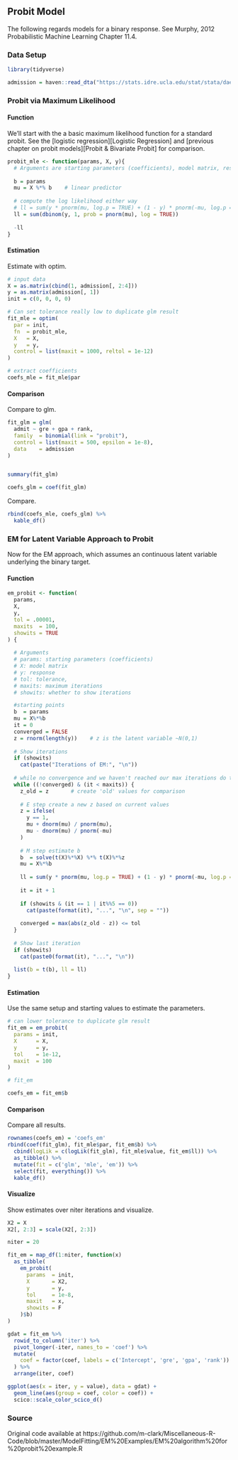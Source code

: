 ## Probit Model


The following regards models for a binary response. See Murphy, 2012 Probabilistic Machine Learning Chapter 11.4.                                     


### Data Setup

```r
library(tidyverse)

admission = haven::read_dta("https://stats.idre.ucla.edu/stat/stata/dae/binary.dta")
```

### Probit via Maximum Likelihood

#### Function

We'll start with the a basic maximum likelihood function for a standard probit.  See the [logistic regression][Logistic Regression] and [previous chapter on probit models][Probit & Bivariate Probit] for comparison.

```r
probit_mle <- function(params, X, y){
  # Arguments are starting parameters (coefficients), model matrix, response 
  
  b = params
  mu = X %*% b    # linear predictor
  
  # compute the log likelihood either way
  # ll = sum(y * pnorm(mu, log.p = TRUE) + (1 - y) * pnorm(-mu, log.p = TRUE))  
  ll = sum(dbinom(y, 1, prob = pnorm(mu), log = TRUE))
  
  -ll
}
```


#### Estimation

Estimate with <span class="func" style = "">optim</span>.

```r
# input data
X = as.matrix(cbind(1, admission[, 2:4]))
y = as.matrix(admission[, 1])
init = c(0, 0, 0, 0)

# Can set tolerance really low to duplicate glm result
fit_mle = optim(
  par = init,
  fn  = probit_mle,
  X   = X,
  y   = y,
  control = list(maxit = 1000, reltol = 1e-12)
) 

# extract coefficients
coefs_mle = fit_mle$par
```


#### Comparison

Compare to <span class="func" style = "">glm</span>.

```r
fit_glm = glm(
  admit ~ gre + gpa + rank,
  family  = binomial(link = "probit"),
  control = list(maxit = 500, epsilon = 1e-8),
  data    = admission
)


summary(fit_glm)

coefs_glm = coef(fit_glm)
```

Compare.

```r
rbind(coefs_mle, coefs_glm) %>% 
  kable_df()
```



### EM for Latent Variable Approach to Probit

Now for the EM approach, which assumes an continuous latent variable underlying the binary target.

#### Function

```r
em_probit <- function(
  params,
  X,
  y,
  tol = .00001,
  maxits  = 100,
  showits = TRUE
) {
  
  # Arguments 
  # params: starting parameters (coefficients)
  # X: model matrix
  # y: response 
  # tol: tolerance, 
  # maxits: maximum iterations
  # showits: whether to show iterations

  #starting points
  b  = params
  mu = X%*%b
  it = 0
  converged = FALSE
  z = rnorm(length(y))    # z is the latent variable ~N(0,1)
  
  # Show iterations
  if (showits)                                                            
    cat(paste("Iterations of EM:", "\n"))
  
  # while no convergence and we haven't reached our max iterations do this stuff
  while ((!converged) & (it < maxits)) {                                 
    z_old = z       # create 'old' values for comparison
    
    # E step create a new z based on current values
    z = ifelse(
      y == 1, 
      mu + dnorm(mu) / pnorm(mu), 
      mu - dnorm(mu) / pnorm(-mu)
    )     
    
    # M step estimate b
    b  = solve(t(X)%*%X) %*% t(X)%*%z                                     
    mu = X%*%b
    
    ll = sum(y * pnorm(mu, log.p = TRUE) + (1 - y) * pnorm(-mu, log.p = TRUE))
    
    it = it + 1
    
    if (showits & (it == 1 | it%%5 == 0))
      cat(paste(format(it), "...", "\n", sep = ""))
    
    converged = max(abs(z_old - z)) <= tol
  }
  
  # Show last iteration
  if (showits)                                                            
    cat(paste0(format(it), "...", "\n"))
  
  list(b = t(b), ll = ll)
}
```


#### Estimation

Use the same setup and starting values to estimate the parameters.

```r
# can lower tolerance to duplicate glm result
fit_em = em_probit(
  params = init,
  X      = X,
  y      = y,
  tol    = 1e-12,
  maxit  = 100
)

# fit_em  

coefs_em = fit_em$b
```


#### Comparison

Compare all results.

```r
rownames(coefs_em) = 'coefs_em'
rbind(coef(fit_glm), fit_mle$par, fit_em$b) %>% 
  cbind(logLik = c(logLik(fit_glm), fit_mle$value, fit_em$ll)) %>% 
  as_tibble() %>% 
  mutate(fit = c('glm', 'mle', 'em')) %>% 
  select(fit, everything()) %>% 
  kable_df()
```




#### Visualize

Show estimates over niter iterations and visualize.

```r
X2 = X
X2[, 2:3] = scale(X2[, 2:3])

niter = 20

fit_em = map_df(1:niter, function(x)
  as_tibble(
    em_probit(
      params  = init,
      X       = X2,
      y       = y,
      tol     = 1e-8,
      maxit   = x,
      showits = F
    )$b)
)

gdat = fit_em %>% 
  rowid_to_column('iter') %>% 
  pivot_longer(-iter, names_to = 'coef') %>% 
  mutate(
    coef = factor(coef, labels = c('Intercept', 'gre', 'gpa', 'rank'))
  ) %>% 
  arrange(iter, coef)
```

```r
ggplot(aes(x = iter, y = value), data = gdat) +
  geom_line(aes(group = coef, color = coef)) +
  scico::scale_color_scico_d()
```



### Source

Original code available at
https://github.com/m-clark/Miscellaneous-R-Code/blob/master/ModelFitting/EM%20Examples/EM%20algorithm%20for%20probit%20example.R
